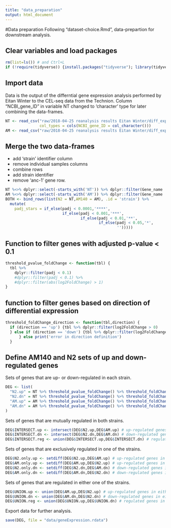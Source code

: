 ```yaml
---
title: "data_preparation"
output: html_document
---
```

#Data preparation
Following "dataset-choice.Rmd", data-prepartion for downstream analysis.

## Clear variables and load packages
```r
rm(list=ls()) # and Ctrl+L
if (!require(tidyverse)) {install.packages("tidyverse"); library(tidyverse)}
```

## Import data
Data is the output of the differntial gene expression analysis performed by Eitan Winter to the CEL-seq data from the Technion.
Column "NCBI_gene_ID" in variable NT changed to 'character' type for later combining the data-frames.
```r
NT <- read_csv("raw/2018-04-25 reanalysis results Eitan Winter/diff_exp_WT_anc1/WT.EV_WT.anc1_results.csv",
               col_types = cols(NCBI_gene_ID = col_character()))
AM <- read_csv("raw/2018-04-25 reanalysis results Eitan Winter/diff_exp_AM_anc1/AM.EV_AM.anc1_results.csv")
```

## Merge the two data-frames
* add 'strain' identifier column
* remove individual samples columns
* combine rows
* add strain identifier
* remove 'anc-1' gene row.
```r
NT %<>% dplyr::select(-starts_with('NT')) %>% dplyr::filter(Gene_name != "anc-1")
AM %<>% dplyr::select(-starts_with('AM')) %>% dplyr::filter(Gene_name != "anc-1")
BOTH <- bind_rows(list(N2 = NT,AM140 = AM), .id = 'strain') %>%
  mutate(
    padj_stars = if_else(padj < 0.0001,'****',
                         if_else(padj < 0.001,'***',
                                 if_else(padj < 0.01,'**',
                                         if_else(padj < 0.05,'*',
                                                 '')))))

```

## Function to filter genes with adjusted p-value < 0.1 
```r
threshold_pvalue_foldChange <- function(tbl) {
  tbl %>% 
    dplyr::filter(padj < 0.1)
    #dplyr::filter(padj < 0.1) %>%
    #dplyr::filter(abs(log2FoldChange) > 1)
}
```

## function to filter genes based on direction of differential expression
```r
threshold_foldChange_direction <- function(tbl,direction) {
  if (direction == 'up') {tbl %>% dplyr::filter(log2FoldChange > 0)
  } else if (direction == 'down') {tbl %>% dplyr::filter(log2FoldChange < 0)
      } else print('error in direction definition')
  }
```

## Define AM140 and N2 sets of up and down-regulated genes
Sets of genes that are up- or down-regulated in each strain.
```r
DEG <- list(
  "N2.up" = NT %>% threshold_pvalue_foldChange() %>% threshold_foldChange_direction('up') %>% .$'Gene_stable_ID',
  "N2.dn" = NT %>% threshold_pvalue_foldChange() %>% threshold_foldChange_direction('down') %>% .$'Gene_stable_ID',
  "AM.up" = AM %>% threshold_pvalue_foldChange() %>% threshold_foldChange_direction('up') %>% .$'Gene_stable_ID',
  "AM.dn" = AM %>% threshold_pvalue_foldChange() %>% threshold_foldChange_direction('down') %>% .$'Gene_stable_ID'
)
```

Sets of genes that are mutually regulated in both strains.
```r
DEG$INTERSECT.up <- intersect(DEG$N2.up,DEG$AM.up) # up-regulated genes in both N2 and AM140
DEG$INTERSECT.dn <- intersect(DEG$N2.dn,DEG$AM.dn) # down-regulated genes in both N2 and AM140
DEG$INTERSECT.reg <- union(DEG$INTERSECT.up,DEG$INTERSECT.dn) # regulated genes in both of the strains
```

Sets of genes that are exclusively regulated in one of the strains.
```r
DEG$N2.only.up <- setdiff(DEG$N2.up,DEG$AM.up) # up-regulated genes in N2 only
DEG$AM.only.up <- setdiff(DEG$AM.up,DEG$N2.up) # up-regulated genes in AM140 only
DEG$N2.only.dn <- setdiff(DEG$N2.dn,DEG$AM.dn) # down-regulated genes in N2 only
DEG$AM.only.dn <- setdiff(DEG$AM.dn,DEG$N2.dn) # down-regulated genes in AM140 only
```

Sets of genes that are regulated in either one of the strains.
```r
DEG$UNION.up <- union(DEG$AM.up,DEG$N2.up) # up-regulated genes in either of the strains
DEG$UNION.dn <- union(DEG$AM.dn,DEG$N2.dn) # down-regulated genes in either of the strains
DEG$UNION.reg <- union(DEG$UNION.up,DEG$UNION.dn) # regulated genes in either of the strains
```

Export data for further analysis.
```r
save(DEG, file = "data/geneExpression.rdata")
```